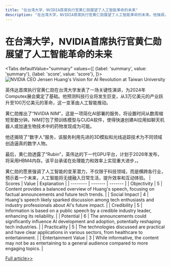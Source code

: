 ```yaml
---
title: "在台湾大学，NVIDIA首席执行官黄仁勋展望了人工智能革命的未来"
description: "在台湾大学，NVIDIA首席执行官黄仁勋展望了人工智能革命的未来。他强调，AI技术将深刻改变我们的工作方式、生活方式以及我们与世界互动的方式。黄仁勋认为，AI不仅仅是计算的进步，它是一场全面的革命，将推动各行各业的发展，并创造出前所未有的机遇。他鼓励学生们拥抱这一变革，积极参与到AI技术的研究和应用中，共同推动社会的进步。"
---
```



# 在台湾大学，NVIDIA首席执行官黄仁勋展望了人工智能革命的未来


<Tabs
	defaultValue="summary"
	values={[
	{label: 'summary', value: 'summary'},
	{label: 'score', value: 'score'},
]}>
<TabItem value="summary">
<img
  src="https://pub-0a8ecc5052d0464f962a5358e503f73e.r2.dev/2024/06/Tec-9JQ-1717382722-0.jpg"
  alt="NVIDIA CEO Jensen Huang's Vision for AI Revolution at Taiwan University"
/>



英伟达首席执行官黄仁勋在台湾大学发表了一场关键性演讲，为2024年Computex展会奠定了基础。他预测科技行业将发生巨变，从3万亿美元的产业跃升至100万亿美元的革命，这一变革由人工智能推动。

黄仁勋推出了“NVIDIA NIM”，这是一项简化AI部署的服务，将设置时间从数周缩短至数分钟。NIM打包了预训练模型与CUDA软件，使得快速创建AI应用如聊天机器人或加速生物技术中的药物发现成为可能。

他还揭晓了“数字人”服务，该服务利用先进的3D模拟和光线追踪技术为不同领域创造逼真的数字人物。

最后，黄仁勋透露了“Rubin”，英伟达的下一代GPU平台，计划于2026年发布，将采用HBM4内存。该平台承诺在处理能力和效率上实现重大进步，。

黄仁勋的愿景强调了人工智能的变革潜力，不仅限于科技领域，而是横跨各行业，预示着一个未来，人工智能将无缝融入日常生活，提升效率和互动体验。
</TabItem>
<TabItem value="score">
	| Scores     | Value   | Explanation |
	| -------- | ------- | ------- |
	| Objectivity  | 5    | Content provides a balanced overview of Huang's speech, focusing on factual announcements and future tech trends.    |
	| Social Impact | 4     | Huang's speech likely sparked discussion among tech enthusiasts and industry professionals about AI's future impact.    |
	| Credibility    | 5    | Information is based on a public speech by a credible industry leader, enhancing its reliability.    |
	| Potential    | 6    | The announcements could significantly influence AI development and adoption, potentially reshaping tech industries.    |
	| Practicality    | 5    | The technologies discussed are practical and have clear applications in various sectors, from healthcare to entertainment.    |
	| Entertainment Value    | 3    | While informative, the content may not be as entertaining to a general audience compared to more engaging topics.    |
</TabItem>
</Tabs>

[Full article>>](https://today.line.me/tw/v2/article/QwLZREe)
